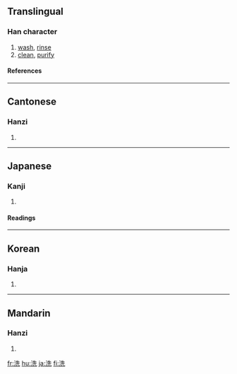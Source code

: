 ==Translingual==
===Han character===
{{Han char|rn=85|rad=水|as=06|sn=9|four=3411<sub>1</sub>|canj=水竹土山 (EHGU)|ids=⿰[[氵]][[先]]}}
# [[wash]], [[rinse]]
# [[clean]], [[purify]]
====References====
{{Han ref|kx=0620.110|dkj=17379|dj=1016.010|hdz=31608.080|uh=6D17|ud=27927|bh=AC7E|bd=44158}}

----

==Cantonese==
===Hanzi===
{{yue-hanzi|jyut=|y=sai2}}
# {{defn|Cantonese}}

----
== Japanese ==
===Kanji===
{{ja-kanji|grade=6|rs=水06}}
# {{defn|Japanese}} 
====Readings====
{{ja-readings|on=[[せん]] (sen)|kun=[[あらう]] ([[洗う]], arau), [[あらい]] (arai)}}

----
==Korean==
===Hanja===
{{ko-hanja|hangeul=[[세]], [[선]]|eumhun=|rv=se, seon|mr=se, sŏn|y=sey, sen}}
# {{defn|Korean}}

----
==Mandarin==
===Hanzi===
{{cmn-hanzi|pin=[[xǐ]] ([[xi3]])|wg=hsi<sup>3</sup>}}
# {{defn|Mandarin}}

[[fr:洗]]
[[hu:洗]]
[[ja:洗]]
[[fi:洗]]